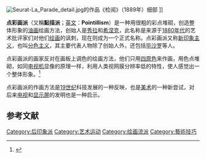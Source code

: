 [[File:Seurat-La_Parade_detail.jpg|thumb]]的作品《检阅》（1889年）细部 ]]

'''点彩画派'''（又稱'''點描派'''；[[英文|英文]]：'''Pointillism'''）是一种用很粗的彩点堆砌，创造整体形象的[[油画|油画]]绘画方法，创始人是[[秀拉|秀拉]]和[[希涅克|希涅克]]，此名称是来源于[[1880年代|1880年代]]的艺术批评家们对他们[[绘画|绘画]]的讽刺，现在则成为一个正式名称。点彩画派又称[[新印象主义|新印象主义]]，也叫[[分色主义|分色主义]]，其主要代表人物除了创始人外，还包括[[毕沙罗|毕沙罗]]等人。

点彩画派的画家反对在画板上调色的绘画方法，他们只用[[印刷四分色模式|四原色]]来作画，用色点堆砌，如同[[电视机|电视机]]显像的原理一样，利用人类视网膜分辨率低的特性，使人感觉出一个整体形象。<ref>


{{cite book
  | last =Schwartz
  | first =Jeffrey M.
  | authorlink =
  | coauthors = Begley, Sharon
  | title =The Mind and the Brain: Neuroplasticity and the Power of Mental Force
  | publisher =Harper Perennial
  | date =2003
  | location =
  | pages =p 337
  | url =
  | doi =
  | id =  
  | isbn = 0060988479}}</ref>

点彩画派的作画方法是[[19世纪|19世纪]]科技发展的一种反映，也是[[美术|美术]]的一种新尝试，对后来[[电视|电视]]和[[显示屏|显示屏]]的发明也是一种启示。

== 参考文献 ==
{{reflist}}

{{西方艺术运动}}
{{后印象派}}
{{Authority control}}
[[Category:后印象派|Category:后印象派]]
[[Category:艺术运动|Category:艺术运动]]
[[Category:绘画流派|Category:绘画流派]]
[[Category:藝術技巧|Category:藝術技巧]]